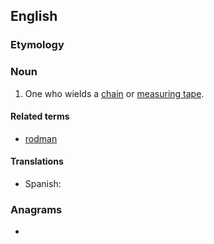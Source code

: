 ==English==

===Etymology===
{{suffix|en|chain|man}}

===Noun===
{{en-noun|chainmen}}

# {{lb|en|surveying}} One who wields a [[chain]] or [[measuring tape]].

====Related terms====
* [[rodman]]

====Translations====
{{trans-top|one who wields a chain}}
* Spanish: {{t|es|cadenero}}
{{trans-mid}}
{{trans-bottom}}

===Anagrams===
* {{anagrams|en|Chinaman|chinaman}}